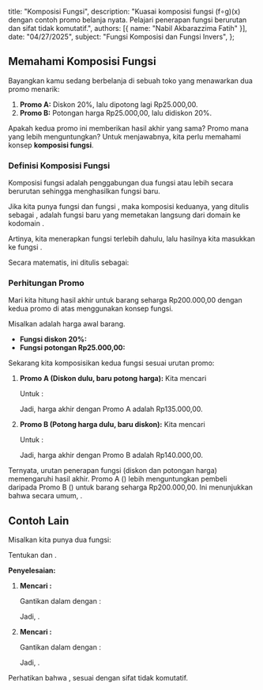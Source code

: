   title: "Komposisi Fungsi",
  description: "Kuasai komposisi fungsi (f∘g)(x) dengan contoh promo belanja nyata. Pelajari penerapan fungsi berurutan dan sifat tidak komutatif.",
  authors: [{ name: "Nabil Akbarazzima Fatih" }],
  date: "04/27/2025",
  subject: "Fungsi Komposisi dan Fungsi Invers",
};

## Memahami Komposisi Fungsi

Bayangkan kamu sedang berbelanja di sebuah toko yang menawarkan dua promo menarik:

1.  **Promo A:** Diskon 20%, lalu dipotong lagi Rp25.000,00.
2.  **Promo B:** Potongan harga Rp25.000,00, lalu didiskon 20%.

Apakah kedua promo ini memberikan hasil akhir yang sama? Promo mana yang lebih menguntungkan? Untuk menjawabnya, kita perlu memahami konsep **komposisi fungsi**.

### Definisi Komposisi Fungsi

Komposisi fungsi adalah penggabungan dua fungsi atau lebih secara berurutan sehingga menghasilkan fungsi baru.

Jika kita punya fungsi <InlineMath math="g: A \to B" /> dan fungsi <InlineMath math="f: B \to C" />, maka komposisi keduanya, yang ditulis sebagai <InlineMath math="(f \circ g)(x)" />, adalah fungsi baru yang memetakan langsung dari domain <InlineMath math="A" /> ke kodomain <InlineMath math="C" />.

Artinya, kita menerapkan fungsi <InlineMath math="g" /> terlebih dahulu, lalu hasilnya kita masukkan ke fungsi <InlineMath math="f" />.

Secara matematis, ini ditulis sebagai:

<BlockMath math="(f \circ g)(x) = f(g(x))" />

### Perhitungan Promo

Mari kita hitung hasil akhir untuk barang seharga Rp200.000,00 dengan kedua promo di atas menggunakan konsep fungsi.

Misalkan <InlineMath math="x" /> adalah harga awal barang.

- **Fungsi diskon 20%:** <InlineMath math="d(x) = x - 0.20x = 0.80x" />
- **Fungsi potongan Rp25.000,00:** <InlineMath math="p(x) = x - 25000" />

Sekarang kita komposisikan kedua fungsi sesuai urutan promo:

1.  **Promo A (Diskon dulu, baru potong harga):** Kita mencari <InlineMath math="(p \circ d)(x)" />

    <BlockMath math="(p \circ d)(x) = p(d(x)) = p(0.80x) = 0.80x - 25000" />

    Untuk <InlineMath math="x = 200000" />:

    <BlockMath math="(p \circ d)(200000) = 0.80(200000) - 25000 = 160000 - 25000 = 135000" />

    Jadi, harga akhir dengan Promo A adalah Rp135.000,00.

2.  **Promo B (Potong harga dulu, baru diskon):** Kita mencari <InlineMath math="(d \circ p)(x)" />

    <BlockMath math="(d \circ p)(x) = d(p(x)) = d(x - 25000) = 0.80(x - 25000) = 0.80x - 20000" />

    Untuk <InlineMath math="x = 200000" />:

    <BlockMath math="(d \circ p)(200000) = 0.80(200000) - 20000 = 160000 - 20000 = 140000" />

    Jadi, harga akhir dengan Promo B adalah Rp140.000,00.

Ternyata, urutan penerapan fungsi (diskon dan potongan harga) memengaruhi hasil akhir. Promo A (<InlineMath math="p \circ d" />) lebih menguntungkan pembeli daripada Promo B (<InlineMath math="d \circ p" />) untuk barang seharga Rp200.000,00. Ini menunjukkan bahwa secara umum, <InlineMath math="(f \circ g)(x) \neq (g \circ f)(x)" />.

## Contoh Lain

Misalkan kita punya dua fungsi:

<div className="flex flex-col gap-4">
  <BlockMath math="f(x) = 2x + 1" />
  <BlockMath math="g(x) = x^2 - 3" />
</div>

Tentukan <InlineMath math="(f \circ g)(x)" /> dan <InlineMath math="(g \circ f)(x)" />.

**Penyelesaian:**

1.  **Mencari <InlineMath math="(f \circ g)(x)" />:**

    <BlockMath math="(f \circ g)(x) = f(g(x)) = f(x^2 - 3)" />

    Gantikan <InlineMath math="x" /> dalam <InlineMath math="f(x)" /> dengan <InlineMath math="g(x)" />:

    <BlockMath math="f(x^2 - 3) = 2(x^2 - 3) + 1 = 2x^2 - 6 + 1 = 2x^2 - 5" />

    Jadi, <InlineMath math="(f \circ g)(x) = 2x^2 - 5" />.

2.  **Mencari <InlineMath math="(g \circ f)(x)" />:**

    <BlockMath math="(g \circ f)(x) = g(f(x)) = g(2x + 1)" />

    Gantikan <InlineMath math="x" /> dalam <InlineMath math="g(x)" /> dengan <InlineMath math="f(x)" />:

    <BlockMath math="g(2x + 1) = (2x + 1)^2 - 3 = (4x^2 + 4x + 1) - 3 = 4x^2 + 4x - 2" />

    Jadi, <InlineMath math="(g \circ f)(x) = 4x^2 + 4x - 2" />.

Perhatikan bahwa <InlineMath math="(f \circ g)(x) \neq (g \circ f)(x)" />, sesuai dengan sifat tidak komutatif.
